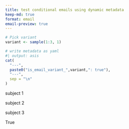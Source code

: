 ```yaml
---
title: test conditional emails using dynamic metadata
keep-md: true
format: email
email-preview: true
---
```



```r
# Pick variant
variant <- sample(1:3, 1)
```



```r
# write metadata as yaml
#| output: asis
cat(
  "---",
  paste0("is_email_variant_",variant,": true"),
  "---",
  sep = "\n"
)
```


::: {.email}

::: {.content-visible when-meta="is_email_variant_1"}
::: {.subject}
subject 1
:::
:::

::: {.content-visible when-meta="is_email_variant_2"}
::: {.subject}
subject 2
:::
:::

::: {.content-visible when-meta="is_email_variant_3"}
::: {.subject}
subject 3
:::
:::

::: {.email-scheduled}
True
:::

::: 